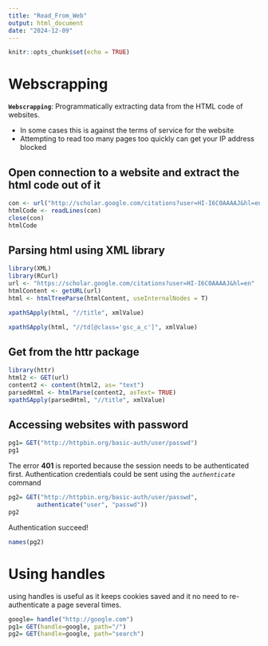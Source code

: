 ```yaml
---
title: "Read_From_Web"
output: html_document
date: "2024-12-09"
---
```


```r
knitr::opts_chunk$set(echo = TRUE)
```

# Webscrapping
__`Webscrapping`__: Programmatically extracting data from the HTML code of
websites.

- In some cases this is against the terms of service for the website
- Attempting to read too many pages too quickly can get your IP address
blocked

## Open connection to a website and extract the html code out of it

```r
con <- url("http://scholar.google.com/citations?user=HI-I6C0AAAAJ&hl=en")
htmlCode <- readLines(con)
close(con)
htmlCode
```

## Parsing html using XML library
```r
library(XML)
library(RCurl)
url <- "https://scholar.google.com/citations?user=HI-I6C0AAAAJ&hl=en"
htmlContent <- getURL(url)
html <- htmlTreeParse(htmlContent, useInternalNodes = T)

xpathSApply(html, "//title", xmlValue)
```


```r
xpathSApply(html, "//td[@class='gsc_a_c']", xmlValue)
```

## Get from the httr package

```r
library(httr)
html2 <- GET(url)
content2 <- content(html2, as= "text")
parsedHtml <- htmlParse(content2, asText= TRUE)
xpathSApply(parsedHtml, "//title", xmlValue)
```

## Accessing websites with password

```r
pg1= GET("http://httpbin.org/basic-auth/user/passwd")
pg1
```

The error __401__ is reported because the session needs to be authenticated
first.
Authentication credentials could be sent using the _`authenticate`_ command
```r
pg2= GET("http://httpbin.org/basic-auth/user/passwd",
        authenticate("user", "passwd"))
pg2
```
Authentication succeed!

```r
names(pg2)
```

# Using handles

using handles is useful as it keeps cookies saved and it no need to
re-authenticate a page several times.

```r
google= handle("http://google.com")
pg1= GET(handle=google, path="/")
pg2= GET(handle=google, path="search")
```

